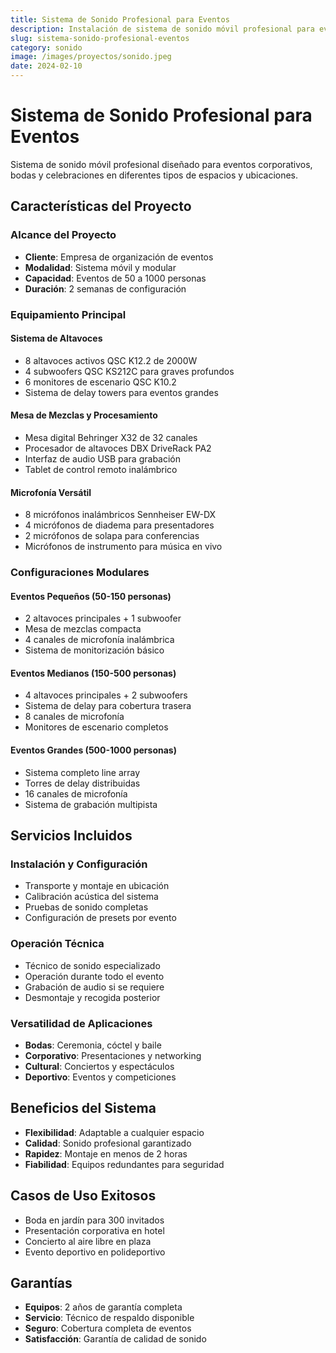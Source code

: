 ```yaml
---
title: Sistema de Sonido Profesional para Eventos
description: Instalación de sistema de sonido móvil profesional para eventos corporativos y celebraciones en espacios diversos.
slug: sistema-sonido-profesional-eventos
category: sonido
image: /images/proyectos/sonido.jpeg
date: 2024-02-10
---
```


# Sistema de Sonido Profesional para Eventos

Sistema de sonido móvil profesional diseñado para eventos corporativos, bodas y celebraciones en diferentes tipos de espacios y ubicaciones.

## Características del Proyecto

### Alcance del Proyecto
- **Cliente**: Empresa de organización de eventos
- **Modalidad**: Sistema móvil y modular
- **Capacidad**: Eventos de 50 a 1000 personas
- **Duración**: 2 semanas de configuración

### Equipamiento Principal

#### Sistema de Altavoces
- 8 altavoces activos QSC K12.2 de 2000W
- 4 subwoofers QSC KS212C para graves profundos
- 6 monitores de escenario QSC K10.2
- Sistema de delay towers para eventos grandes

#### Mesa de Mezclas y Procesamiento
- Mesa digital Behringer X32 de 32 canales
- Procesador de altavoces DBX DriveRack PA2
- Interfaz de audio USB para grabación
- Tablet de control remoto inalámbrico

#### Microfonía Versátil
- 8 micrófonos inalámbricos Sennheiser EW-DX
- 4 micrófonos de diadema para presentadores
- 2 micrófonos de solapa para conferencias
- Micrófonos de instrumento para música en vivo

### Configuraciones Modulares

#### Eventos Pequeños (50-150 personas)
- 2 altavoces principales + 1 subwoofer
- Mesa de mezclas compacta
- 4 canales de microfonía inalámbrica
- Sistema de monitorización básico

#### Eventos Medianos (150-500 personas)
- 4 altavoces principales + 2 subwoofers
- Sistema de delay para cobertura trasera
- 8 canales de microfonía
- Monitores de escenario completos

#### Eventos Grandes (500-1000 personas)
- Sistema completo line array
- Torres de delay distribuidas
- 16 canales de microfonía
- Sistema de grabación multipista

## Servicios Incluidos

### Instalación y Configuración
- Transporte y montaje en ubicación
- Calibración acústica del sistema
- Pruebas de sonido completas
- Configuración de presets por evento

### Operación Técnica
- Técnico de sonido especializado
- Operación durante todo el evento
- Grabación de audio si se requiere
- Desmontaje y recogida posterior

### Versatilidad de Aplicaciones
- **Bodas**: Ceremonia, cóctel y baile
- **Corporativo**: Presentaciones y networking
- **Cultural**: Conciertos y espectáculos
- **Deportivo**: Eventos y competiciones

## Beneficios del Sistema

- **Flexibilidad**: Adaptable a cualquier espacio
- **Calidad**: Sonido profesional garantizado
- **Rapidez**: Montaje en menos de 2 horas
- **Fiabilidad**: Equipos redundantes para seguridad

## Casos de Uso Exitosos

- Boda en jardín para 300 invitados
- Presentación corporativa en hotel
- Concierto al aire libre en plaza
- Evento deportivo en polideportivo

## Garantías

- **Equipos**: 2 años de garantía completa
- **Servicio**: Técnico de respaldo disponible
- **Seguro**: Cobertura completa de eventos
- **Satisfacción**: Garantía de calidad de sonido
